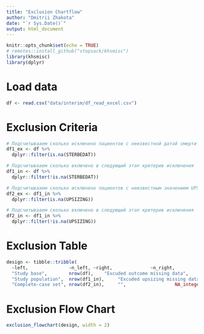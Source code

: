 ```yaml
---
title: "Exclusion Chartflow"
author: "Dmitrii Zhakota"
date: "`r Sys.Date()`"
output: html_document
---
```


```r
knitr::opts_chunk$set(echo = TRUE)
# remotes::install_github("stopsack/khsmisc")
library(khsmisc)
library(dplyr)
```

# Load data
```r
df <- read.csv("data/interim/df_read_excel.csv")

```

# Exclusion Criteria
```r
# Подсчитывааем сколько исключено пациентов с неизвестной датой смерти
df1_ex <- df %>% 
  dplyr::filter(is.na(STERBEDAT)) 

# Подсчитывааем сколько включено в следующий этап критерив исключения
df1_in <- df %>% 
  dplyr::filter(!is.na(STERBEDAT))

# Подсчитывааем сколько исключено пациентов с неизвестным значением UPSIZING
df2_ex <- df1_in %>% 
  dplyr::filter(is.na(UPSIZING))

# Подсчитывааем сколько включено в следующий этап критерив исключения
df2_in <- df1_in %>%
  dplyr::filter(!is.na(UPSIZING))


```

# Exclusion Table
```r
design <- tibble::tribble(
  ~left,               ~n_left, ~right,              ~n_right,
  "Study base",        nrow(df),    "Excuded outcome missing data",       nrow(df1_ex),
  "Study population",  nrow(df1_in),     "Excuded upsizing missing data", nrow(df2_ex),
  "Complete-case set", nrow(df2_in),     "",                  NA_integer_)

```

# Exclusion Flow Chart
```r
exclusion_flowchart(design, width = 2)
```